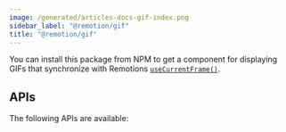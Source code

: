 ```yaml
---
image: /generated/articles-docs-gif-index.png
sidebar_label: "@remotion/gif"
title: "@remotion/gif"
---
```



You can install this package from NPM to get a component for displaying GIFs that synchronize with Remotions [`useCurrentFrame()`](/docs/use-current-frame).

<Installation pkg="@remotion/gif"/>

## APIs

The following APIs are available:

<TableOfContents />
